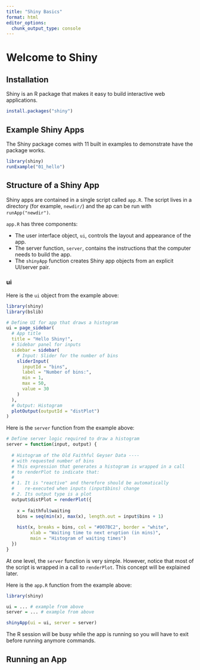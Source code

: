 ```yaml
---
title: "Shiny Basics"
format: html
editor_options: 
  chunk_output_type: console
---
```


# Welcome to Shiny

## Installation

Shiny is an R package that makes it easy to build interactive web applications.

```r
install.packages("shiny")
```

## Example Shiny Apps

The Shiny package comes with 11 built in examples to demonstrate have the package works.

```r
library(shiny)
runExample("01_hello")
```

## Structure of a Shiny App

Shiny apps are contained in a single script called `app.R`. The script lives in a directory (for example, `newdir/`) and the ap can be run with `runApp("newdir")`.

`app.R` has three components:

-   The user interface object, `ui`, controls the layout and appearance of the app.
-   The server function, `server`, contains the instructions that the computer needs to build the app.
-   The `shinyApp` function creates Shiny app objects from an explicit UI/server pair.

### ui

Here is the `ui` object from the example above:

```r
library(shiny)
library(bslib)

# Define UI for app that draws a histogram
ui = page_sidebar(
  # App title
  title = "Hello Shiny!",
  # Sidebar panel for inputs
  sidebar = sidebar(
    # Input: Slider for the number of bins
    sliderInput(
      inputId = "bins",
      label = "Number of bins:",
      min = 1,
      max = 50,
      value = 30
    )
  ),
  # Output: Histogram
  plotOutput(outputId = "distPlot")
)

```

Here is the `server` function from the example above:

```r
# Define server logic required to draw a histogram
server = function(input, output) {
  
  # Histogram of the Old Faithful Geyser Data ----
  # with requested number of bins
  # This expression that generates a histogram is wrapped in a call
  # to renderPlot to indicate that:
  #
  # 1. It is "reactive" and therefore should be automatically
  #    re-executed when inputs (input$bins) change
  # 2. Its output type is a plot
  output$distPlot = renderPlot({
    
    x = faithful$waiting
    bins = seq(min(x), max(x), length.out = input$bins + 1)
    
    hist(x, breaks = bins, col = "#007BC2", border = "white",
         xlab = "Waiting time to next eruption (in mins)",
         main = "Histogram of waiting times")
  })
}
```

At one level, the `server` function is very simple. However, notice that most of the script is wrapped in a call to `renderPlot`. This concept will be explained later.

Here is the `app.R` function from the example above:

```r
library(shiny)

ui = ... # example from above
server = ... # example from above

shinyApp(ui = ui, server = server)
```

The R session will be busy while the app is running so you will have to exit before running anymore commands.

## Running an App

